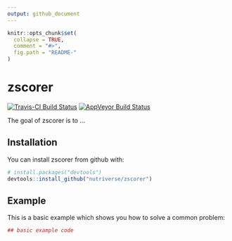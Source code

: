 ```yaml
---
output: github_document
---
```


<!-- README.md is generated from README.Rmd. Please edit that file -->

```r
knitr::opts_chunk$set(
  collapse = TRUE,
  comment = "#>",
  fig.path = "README-"
)
```

# zscorer

[![Travis-CI Build Status](https://travis-ci.org/nutriverse/zscorer.svg?branch=master)](https://travis-ci.org/nutriverse/zscorer)
[![AppVeyor Build Status](https://ci.appveyor.com/api/projects/status/github/nutriverse/zscorer?branch=master&svg=true)](https://ci.appveyor.com/project/nutriverse/zscorer)

The goal of zscorer is to ...

## Installation

You can install zscorer from github with:

```r
# install.packages("devtools")
devtools::install_github("nutriverse/zscorer")
```

## Example

This is a basic example which shows you how to solve a common problem:

```r
## basic example code
```
